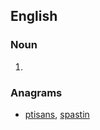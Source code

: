 ==English==

===Noun===
{{en-noun|head=[[piss]]-[[ant]]}}

# {{alternative spelling of|pissant|lang=en}}

===Anagrams===
* [[ptisans#English|ptisans]], [[spastin#English|spastin]]